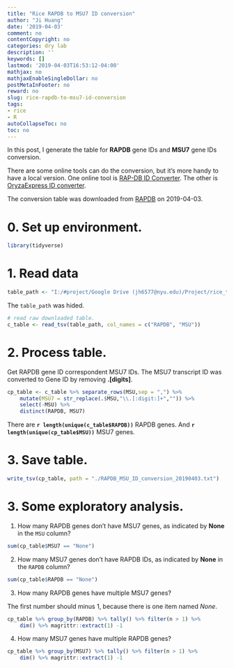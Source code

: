 ```yaml
---
title: "Rice RAPDB to MSU7 ID conversion"
author: "Ji Huang"
date: '2019-04-03'
comment: no
contentCopyright: no
categories: dry lab
description: ''
keywords: []
lastmod: '2019-04-03T16:53:12-04:00'
mathjax: no
mathjaxEnableSingleDollar: no
postMetaInFooter: no
reward: no
slug: rice-rapdb-to-msu7-id-conversion
tags:
- rice
- R
autoCollapseToc: no
toc: no
---
```


In this post, I generate the table for **RAPDB** gene IDs and **MSU7** gene IDs conversion.

<!--more-->

There are some online tools can do the conversion, but it's more handy to have a local version. One online tool is [RAP-DB ID Converter](https://rapdb.dna.affrc.go.jp/tools/converter). The other is [OryzaExpress ID converter](http://bioinf.mind.meiji.ac.jp/OryzaExpress/ID_converter.php).

The conversion table was downloaded from [RAPDB](https://rapdb.dna.affrc.go.jp/download/irgsp1.html) on 2019-04-03.



# 0. Set up environment.

```r
library(tidyverse)
```

# 1. Read data

```r
table_path <- "I:/#project/Google Drive (jh6577@nyu.edu)/Project/rice_tables/RAP-MSU_2019-03-22.txt"
```

The `table_path` was hided.

```r
# read raw downloaded table.
c_table <- read_tsv(table_path, col_names = c("RAPDB", "MSU"))
```


# 2. Process table.

Get RAPDB gene ID correspondent MSU7 IDs. The MSU7 transcript ID was converted to Gene ID by removing **.[digits]**.

```r
cp_table <- c_table %>% separate_rows(MSU,sep = ",") %>%  
    mutate(MSU7 = str_replace(.$MSU,"\\.[:digit:]+","")) %>% 
    select(-MSU) %>% 
    distinct(RAPDB, MSU7)
```

There are **`r length(unique(c_table$RAPDB))`** RAPDB genes. And **`r length(unique(cp_table$MSU))`** MSU7 genes.


# 3. Save table.

```r
write_tsv(cp_table, path = "./RAPDB_MSU_ID_conversion_20190403.txt")
```

# 3. Some exploratory analysis.

1. How many RAPDB genes don't have MSU7 genes, as indicated by **None** in the `MSU` column?

```r
sum(cp_table$MSU7 == "None")
```

2. How many MSU7 genes don't have RAPDB IDs, as indicated by **None** in the `RAPDB` column?

```r
sum(cp_table$RAPDB == "None")
```

3. How many RAPDB genes have multiple MSU7 genes?

The first number should minus 1, because there is one item named *None*.
```r
cp_table %>% group_by(RAPDB) %>% tally() %>% filter(n > 1) %>% 
    dim() %>% magrittr::extract(1) -1
```

4. How many MSU7 genes have multiple RAPDB genes?

```r
cp_table %>% group_by(MSU7) %>% tally() %>% filter(n > 1) %>% 
    dim() %>% magrittr::extract(1) -1
```

